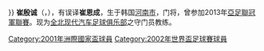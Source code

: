 {{expand|time=2013-07-07T16:15:34+00:00}}
{{notability unreferenced|time={{#time:c}}}}
{{Infobox football biography
| playername          = 崔恩成<br/>최은성
| fullname            = 전광환
| image               = 
| dateofbirth         = {{Birth date and age|1971|4|5}}
| cityofbirth         =
| countryofbirth      = [[韩国|韩国]]
| height              = {{height|m=1.84|precision=0}}
| currentclub         = [[全北現代|全北現代]]
| clubnumber          = 23
| position            = [[門將|門將]]
| youthyears1 =            
| youthclubs1 =            
|  years1 =                 2012-2014
| years2 =  1997-2011 
|  clubs1 =                 [[全北现代|全北现代]]
| clubs2 =  → [[大田市民足球俱乐部|大田市民]] 
| caps1 =              
| caps2 =    
| goals1 =  0  
| goals2 =  0 
| nationalyears1 =         
| nationalteam1 =          
| nationalcaps1 =     
| nationalgoals1 = 
| pcupdate            = 2013年7月7日
| ntupdate            = 
}}
'''崔殷诚'''（{{lang-ko|최은성}}，{{bd|1971年|4月5日}}），有误译'''崔恩成'''，生于韩国[[河南市|河南市]]，门将，曾参加2013年[[亞足聯冠軍聯賽|亞足聯冠軍聯賽]]。现为[[全北现代汽车足球俱乐部|全北现代汽车足球俱乐部]]之守门员教练。

{{2002年世界盃足球賽南韓參賽名單}}
{{DEFAULTSORT:Choi, Eun-Sung}}
[[Category:2001年洲際國家盃球員|Category:2001年洲際國家盃球員]]
[[Category:2002年世界盃足球賽球員|Category:2002年世界盃足球賽球員]]